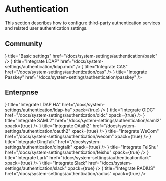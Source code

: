  
# Authentication

This section describes how to configure third-party authentication services and related user authentication settings.

## Community
<Cards>
  <Card
    icon={<Icon name="settings"/>}
    title="Basic settings"
    href="/docs/system-settings/authentication/basic"
  />
</Cards>

<Cards>
  <Card
    icon={<Icon name="settings"/>}
    title="Integrate LDAP"
    href="/docs/system-settings/authentication/ldap.mdx"
  />
  <Card
    icon={<Icon name="settings"/>}
    title="Integrate CAS"
    href="/docs/system-settings/authentication/cas"
  />
  <Card
    icon={<Icon name="settings"/>}
    title="Integrate Passkey"
    href="/docs/system-settings/authentication/passkey"
  />
</Cards>

## Enterprise

<Cards>
  <Card
    icon={<Icon name="settings"/>}
    title="Integrate LDAP HA"
    href="/docs/system-settings/authentication/ldap-ha"
    xpack={true}
  />
  <Card
    icon={<Icon name="settings"/>}
    title="Integrate OIDC"
    href="/docs/system-settings/authentication/oidc"
    xpack={true}
  />
  <Card
    icon={<Icon name="settings"/>}
    title="Integrate SAML2"
    href="/docs/system-settings/authentication/saml2"
    xpack={true}
  />
  <Card
    icon={<Icon name="settings"/>}
    title="Integrate OAuth2"
    href="/docs/system-settings/authentication/oauth2"
    xpack={true}
  />
  <Card
    icon={<Icon name="settings"/>}
    title="Integrate WeCom"
    href="/docs/system-settings/authentication/wecom"
    xpack={true}
  />
  <Card
    icon={<Icon name="settings"/>}
    title="Integrate DingTalk"
    href="/docs/system-settings/authentication/dingtalk"
    xpack={true}
  />
  <Card
    icon={<Icon name="settings"/>}
    title="Integrate FeiShu"
    href="/docs/system-settings/authentication/feishu"
    xpack={true}
  />
  <Card
    icon={<Icon name="settings"/>}
    title="Integrate Lark"
    href="/docs/system-settings/authentication/lark"
    xpack={true}
  />
  <Card
    icon={<Icon name="settings"/>}
    title="Integrate Slack"
    href="/docs/system-settings/authentication/slack"
    xpack={true}
  />
  <Card
    icon={<Icon name="settings"/>}
    title="Integrate RADIUS"
    href="/docs/system-settings/authentication/radius"
    xpack={true}
  />
</Cards>
